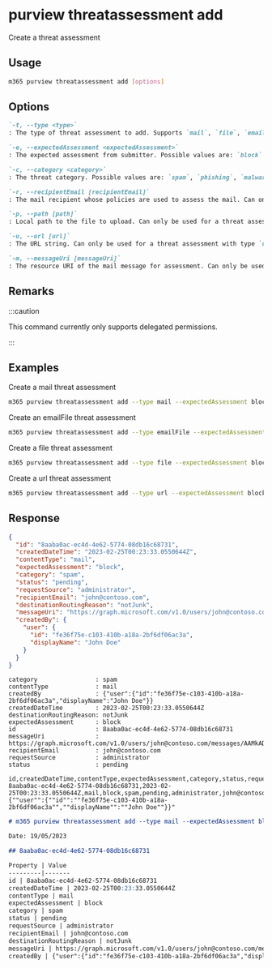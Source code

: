 
# purview threatassessment add

Create a threat assessment

## Usage

```sh
m365 purview threatassessment add [options]
```

## Options

```md definition-list
`-t, --type <type>`
: The type of threat assessment to add. Supports `mail`, `file`, `emailFile` and `url`.

`-e, --expectedAssessment <expectedAssessment>`
: The expected assessment from submitter. Possible values are: `block` and `unblock`.

`-c, --category <category>`
: The threat category. Possible values are: `spam`, `phishing`, `malware`.

`-r, --recipientEmail [recipientEmail]`
: The mail recipient whose policies are used to assess the mail. Can only be used for a threat assessment with type `mail` and `emailFile`.

`-p, --path [path]`
: Local path to the file to upload. Can only be used for a threat assessment with type `file` and `emailFile`.

`-u, --url [url]`
: The URL string. Can only be used for a threat assessment with type `url`.

`-m, --messageUri [messageUri]`
: The resource URI of the mail message for assessment. Can only be used for a threat assessment with type `mail`.
```

<Global />

## Remarks

:::caution
    
This command currently only supports delegated permissions.

:::

## Examples

Create a mail threat assessment

```sh
m365 purview threatassessment add --type mail --expectedAssessment block --recipientEmail 'john.doe@contoso.com' --category spam --messageUri 'https://graph.microsoft.com/v1.0/users/c52ce8db-3e4b-4181-93c4-7d6b6bffaf60/messages/AAMkADU3MWUxOTU0LWNlOTEt='
```

Create an emailFile threat assessment

```sh
m365 purview threatassessment add --type emailFile --expectedAssessment block --category malware --recipientEmail 'john.doe@contoso.com' --path 'C:\Path\To\File.txt'
```

Create a file threat assessment

```sh
m365 purview threatassessment add --type file --expectedAssessment block --category malware --fileName 'test.txt' --path 'C:\Path\To\File.txt'
```

Create a url threat assessment

```sh
m365 purview threatassessment add --type url --expectedAssessment block --category phishing --url 'http://contoso.com'
```

## Response

<Tabs>
  <TabItem value="JSON">

  ```json
  {
    "id": "8aaba0ac-ec4d-4e62-5774-08db16c68731",
    "createdDateTime": "2023-02-25T00:23:33.0550644Z",
    "contentType": "mail",
    "expectedAssessment": "block",
    "category": "spam",
    "status": "pending",
    "requestSource": "administrator",
    "recipientEmail": "john@contoso.com",
    "destinationRoutingReason": "notJunk",
    "messageUri": "https://graph.microsoft.com/v1.0/users/john@contoso.com/messages/AAMkADgzN2Q1NThiLTI0NjYtNGIxYS05MDdjLTg1OWQxNzgwZGM2ZgBGAAAAAAC6jQfUzacTSIHqMw2yacnUBwBiOC8xvYmdT6G2E_hLMK5kAAAAAAEMAABiOC8xvYmdT6G2E_hLMK5kAALHNaMuAAA=",
    "createdBy": {
      "user": {
        "id": "fe36f75e-c103-410b-a18a-2bf6df06ac3a",
        "displayName": "John Doe"
      }
    }
  }
  ```
  
  </TabItem>

  <TabItem value="Text">

  ```text
  category                : spam
  contentType             : mail
  createdBy               : {"user":{"id":"fe36f75e-c103-410b-a18a-2bf6df06ac3a","displayName":"John Doe"}}
  createdDateTime         : 2023-02-25T00:23:33.0550644Z
  destinationRoutingReason: notJunk
  expectedAssessment      : block
  id                      : 8aaba0ac-ec4d-4e62-5774-08db16c68731
  messageUri              : https://graph.microsoft.com/v1.0/users/john@contoso.com/messages/AAMkADgzN2Q1NThiLTI0NjYtNGIxYS05MDdjLTg1OWQxNzgwZGM2ZgBGAAAAAAC6jQfUzacTSIHqMw2yacnUBwBiOC8xvYmdT6G2E_hLMK5kAAAAAAEMAABiOC8xvYmdT6G2E_hLMK5kAALHNaMuAAA=
  recipientEmail          : john@contoso.com
  requestSource           : administrator
  status                  : pending
  ```

  </TabItem>

  <TabItem value="CSV">

  ```csv
  id,createdDateTime,contentType,expectedAssessment,category,status,requestSource,recipientEmail,destinationRoutingReason,messageUri,createdBy
  8aaba0ac-ec4d-4e62-5774-08db16c68731,2023-02-25T00:23:33.0550644Z,mail,block,spam,pending,administrator,john@contoso.com,notJunk,https://graph.microsoft.com/v1.0/users/john@contoso.com/messages/AAMkADgzN2Q1NThiLTI0NjYtNGIxYS05MDdjLTg1OWQxNzgwZGM2ZgBGAAAAAAC6jQfUzacTSIHqMw2yacnUBwBiOC8xvYmdT6G2E_hLMK5kAAAAAAEMAABiOC8xvYmdT6G2E_hLMK5kAALHNaMuAAA=,"{""user"":{""id"":""fe36f75e-c103-410b-a18a-2bf6df06ac3a"",""displayName"":""John Doe""}}"
  ```

  </TabItem>

  <TabItem value="Markdown">

  ```md
  # m365 purview threatassessment add --type mail --expectedAssessment block --recipientEmail 'john.doe@contoso.com' --category spam --messageUri 'https://graph.microsoft.com/v1.0/users/c52ce8db-3e4b-4181-93c4-7d6b6bffaf60/messages/AAMkADU3MWUxOTU0LWNlOTEt='

  Date: 19/05/2023

  ## 8aaba0ac-ec4d-4e62-5774-08db16c68731

  Property | Value
  ---------|-------
  id | 8aaba0ac-ec4d-4e62-5774-08db16c68731
  createdDateTime | 2023-02-25T00:23:33.0550644Z
  contentType | mail
  expectedAssessment | block
  category | spam
  status | pending
  requestSource | administrator
  recipientEmail | john@contoso.com
  destinationRoutingReason | notJunk
  messageUri | https://graph.microsoft.com/v1.0/users/john@contoso.com/messages/AAMkADgzN2Q1NThiLTI0NjYtNGIxYS05MDdjLTg1OWQxNzgwZGM2ZgBGAAAAAAC6jQfUzacTSIHqMw2yacnUBwBiOC8xvYmdT6G2E\_hLMK5kAAAAAAEMAABiOC8xvYmdT6G2E\_hLMK5kAALHNaMuAAA=
  createdBy | {"user":{"id":"fe36f75e-c103-410b-a18a-2bf6df06ac3a","displayName":"John Doe"}}
  ```
  
  </TabItem>
</Tabs>
